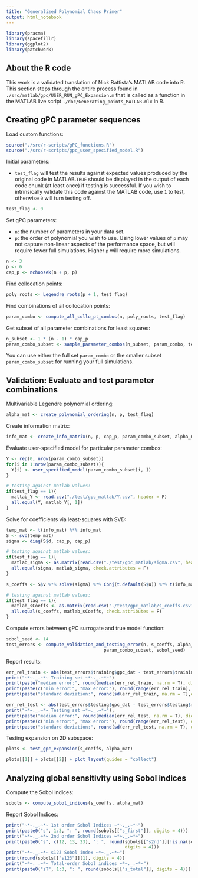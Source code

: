 ```yaml
---
title: "Generalized Polynomial Chaos Primer"
output: html_notebook
---
```


```r
library(pracma)
library(spacefillr)
library(ggplot2)
library(patchwork)
```

## About the R code

This work is a validated translation of Nick Battista's MATLAB code into R. This section steps through the entire process found in `./src/matlab/gpc/USER_RUN_gPC_Expansion.m` that is called as a function in the MATLAB live script `./doc/Generating_points_MATLAB.mlx` in R. 

## Creating gPC parameter sequences

Load custom functions: 

```r
source("./src/r-scripts/gPC_functions.R")
source("./src/r-scripts/gpc_user_specified_model.R")
```

Initial parameters: 

 - `test_flag` will test the results against expected values produced by the original code in MATLAB.`TRUE` should be displayed in the output of each code chunk (at least once) if testing is successful. If you wish to intrinsically validate this code against the MATLAB code, use `1` to test, otherwise `0` will turn testing off. 

```r
test_flag <- 0
```

Set gPC parameters:

 - `n`: the number of parameters in your data set. 
 - `p`: the order of polynomial you wish to use. Using lower values of `p` may not capture non-linear aspects of the performance space, but will require fewer full simulations. Higher `p` will require more simulations.

```r
n <- 3
p <- 6
cap_p <- nchoosek(n + p, p)
```

Find collocation points:

```r
poly_roots <- Legendre_roots(p + 1, test_flag)
```

Find combinations of all collocation points: 

```r
param_combo <- compute_all_collo_pt_combos(n, poly_roots, test_flag)
```

Get subset of all parameter combinations for least squares: 

```r
n_subset <- 1 * (n - 1) * cap_p
param_combo_subset <- sample_parameter_combos(n_subset, param_combo, test_flag)
```

You can use either the full set `param_combo` or the smaller subset `param_combo_subset` for running your full simulations. 

## Validation: Evaluate and test parameter combinations

Multivariable Legendre polynomial ordering:

```r
alpha_mat <- create_polynomial_ordering(n, p, test_flag)
```

Create information matrix: 

```r
info_mat <- create_info_matrix(n, p, cap_p, param_combo_subset, alpha_mat, test_flag)
```

Evaluate user-specified model for particular parameter combos:

```r
Y <- rep(0, nrow(param_combo_subset))
for(i in 1:nrow(param_combo_subset)){
  Y[i] <- user_specified_model(param_combo_subset[i, ])
}

# testing against matlab values:
if(test_flag == 1){
  matlab_Y <- read.csv("./test/gpc_matlab/Y.csv", header = F)
  all.equal(Y, matlab_Y[, 1])
}
```

Solve for coefficients via least-squares with SVD:

```r
temp_mat <- t(info_mat) %*% info_mat
S <- svd(temp_mat)
sigma <- diag(S$d, cap_p, cap_p)

# testing against matlab values:
if(test_flag == 1){
  matlab_sigma <- as.matrix(read.csv("./test/gpc_matlab/sigma.csv", header = F))
  all.equal(sigma, matlab_sigma, check.attributes = F)
}

s_coeffs <- S$v %*% solve(sigma) %*% Conj(t.default(S$u)) %*% t(info_mat) %*% Y

# testing against matlab values:
if(test_flag == 1){
  matlab_sCoeffs <- as.matrix(read.csv("./test/gpc_matlab/s_coeffs.csv", header = F))
  all.equal(s_coeffs, matlab_sCoeffs, check.attributes = F)
}
```

Compute errors between gPC surrogate and true model function:

```r
sobol_seed <- 14
test_errors <- compute_validation_and_testing_error(n, s_coeffs, alpha_mat, 
                                     param_combo_subset, sobol_seed)
```

Report results:

```r
err_rel_train <- abs(test_errors$training$gpc_dat - test_errors$training$real_dat) / abs(test_errors$training$real_dat) * 100
print("~*~._.~*~ Training set ~*~._.~*~")
print(paste("median error:", round(median(err_rel_train, na.rm = T), digits = 2)))
print(paste(c("min error:", "max error:"), round(range(err_rel_train), digits = 2)))
print(paste("standard deviation:", round(sd(err_rel_train, na.rm = T),digits = 2)))

err_rel_test <- abs(test_errors$testing$gpc_dat - test_errors$testing$real_dat) / abs(test_errors$testing$real_dat) * 100
print("~*~._.~*~ Testing set ~*~._.~*~");
print(paste("median error:", round(median(err_rel_test, na.rm = T), digits = 2)))
print(paste(c("min error:", "max error:"), round(range(err_rel_test), digits = 2)))
print(paste("standard deviation:", round(sd(err_rel_test, na.rm = T), digits = 2)))
```

Testing expansion on 2D subspace:

```r
plots <- test_gpc_expansion(s_coeffs, alpha_mat)

plots[[1]] + plots[[2]] + plot_layout(guides = "collect")
```

## Analyzing global sensitivity using Sobol indices

Compute the Sobol indices: 

```r
sobols <- compute_sobol_indices(s_coeffs, alpha_mat)
```

Report Sobol Indices:

```r
print("~*~._.~*~ 1st order Sobol Indices ~*~._.~*~")
print(paste0("s", 1:3, ": ", round(sobols[["s_first"]], digits = 4)))
print("~*~._.~*~ 2nd order Sobol Indices ~*~._.~*~")
print(paste0("s", c(12, 13, 23), ": ", round(sobols[["s2nd"]][!is.na(sobols[["s2nd"]])], 
                                             digits = 4)))
print("~*~._.~*~ s123 Sobol index ~*~._.~*~")
print(round(sobols[["s123"]][1], digits = 4))
print("~*~._.~*~ Total-order Sobol indices ~*~._.~*~")
print(paste0("sT", 1:3, ": ", round(sobols[["s_total"]], digits = 4)))
```